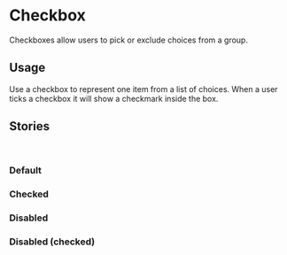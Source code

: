 

<Meta title="Components/Checkbox" component={Checkbox}></Meta>

# Checkbox

Checkboxes allow users to pick or exclude choices from a group.

## Usage

Use a checkbox to represent one item from a list of choices. When a user ticks a checkbox it will
show a checkmark inside the box.

<Story name="Demo">
  <CheckboxExample />
</Story>

<Props of={Checkbox} />

## Stories

<br />

### Default

<Preview>
  <Story name="Default">
    <Checkbox label="My label" />
  </Story>
</Preview>

### Checked

<Preview>
  <Story name="Checked">
    <Checkbox checked label="My label" />
  </Story>
</Preview>

### Disabled

<Preview>
  <Story name="Disabled">
    <Checkbox disabled label="My label" />
  </Story>
</Preview>

### Disabled (checked)

<Preview>
  <Story name="Disabled but checked">
    <Checkbox disabled checked label="My label" />
  </Story>
</Preview>

